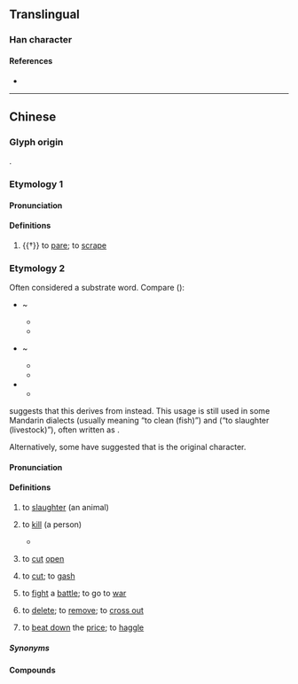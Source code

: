 {{character info}}
==Translingual==

===Han character===
{{Han char|rn=18|rad=刀|as=05|sn=7|four=|canj=IRLN|ids=⿰台刂}}

====References====
* {{Han ref|kx=0138.100|dkj=01922|dj=0311.110|hdz=10332.030|uh=5223|ud=21027}}

----

==Chinese==

===Glyph origin===
{{Han etym}}
{{Han compound|台|刀|alt2=刂|ls=psc|c1=p|c2=s|t2=knife|no_och1=y}}.

===Etymology 1===
{{zh-forms|alt=𠛀}}

====Pronunciation====
{{zh-pron
|m=zhōng
|c=zung1
|mn=chiong
|cat=v
}}

====Definitions====
{{zh-hanzi}}

# {{†}} to [[pare]]; to [[scrape]]

===Etymology 2===
{{zh-forms|alt=殺,刏,宰,𠷂,夷,治,汰}}

Often considered a substrate word. Compare ({{zh-ref|Deng, 1994}}):
* {{cog|hmx-pro|*təjH||to kill}} ~ {{cog|hmx-pro|*dəjH||to die}}
** {{cog|mww|tua||to kill}}
** {{cog|mww|tuag||to die}}
* {{cog|map-pro|*pa-aCay||to kill}} ~ {{cog|map-pro|*ma-aCay||to die}}
** {{cog|ami|patay||to die; death}}
** {{cog|ceb|patay||dead; to kill}}
* {{cog|tai-pro|*p.taːjᴬ||to die}}
** {{cog|th|ตาย||to die}}

{{zh-ref|Norman (1979)}} suggests that this derives from {{ltc-l|治|to regulate; to clean (fish)|id=1}} instead. This usage is still used in some Mandarin dialects (usually meaning “to clean (fish)”) and {{cog|hak||chhṳ̀|sc=Latn}} (“to slaughter (livestock)”), often written as {{zh-l|*㓾}}.

Alternatively, some have suggested that {{ltc-l|夷|to be level; to pacify; to kill}} is the original character.

====Pronunciation====
{{zh-pron
|mb=tî
|md=tài
|mn=ml,jj,tw:thâi
|mn-t=tai5
|cat=v
}}

====Definitions====
{{zh-hanzi}}

# {{lb|zh|Min}} to [[slaughter]] (an animal)
#: {{zh-x|刣 豬|to '''slaughter''' a pig|MN}}
# {{lb|zh|Fuzhou|_|Min Dong|Min Nan|Puxian Min}} to [[kill]] (a person)
#* {{zh-x|^人 傷 我，我 刣 伊|for I have '''slain''' a man to my wounding|MN|ref={{lang|zh|巴克禮譯本}} (Barclay Amoy Romanized Bible), {{lang|zh|創世記}} (Genesis) 4:23}}
#: {{zh-x|刣死|to [[kill]]|MN}}
# {{lb|zh|Min Dong|Min Nan}} to [[cut]] [[open]]
#: {{zh-x|刣 西瓜|to '''cut''' a watermelon|MN}}
# {{lb|zh|Hokkien}} to [[cut]]; to [[gash]]
# {{lb|zh|Hokkien}} to [[fight]] a [[battle]]; to go to [[war]]
# {{lb|zh|Hokkien}} to [[delete]]; to [[remove]]; to [[cross out]]
# {{lb|zh|Taiwan Min Nan}} to [[beat down]] the [[price]]; to [[haggle]]

=====Synonyms=====
{{zh-dial|殺}}
{{zh-dial|宰}}

====Compounds====
{{zh-der|刣死|刣頭|刣儂放火|刣雞教猴|相刣|了錢生理無人做，刣頭生理有人做|好好鱟刣甲屎那流|忍氣求財，激氣相刣|搖人無才，搖豬無刣|膨風水雞刣無肉|刣價|刣割|刣豬仔|刣木屐|刣白|刣頭罪|刣跤|刣贏|刣輸|刣雞閹卵|刣戇大豬|刣人}}